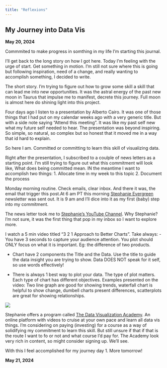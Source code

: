 ```yaml
---
title: "Reflexions"
---
```



## My Journey into Data Vis

**May 20, 2024** 

Commmited to make progress in somthing in my life I'm starting this journal.

I'll get back to the long story on how I got here. Today I'm feeling with the urge of start. Get something in motion. I'm still not sure where this is going but following inspiration, need of a change, and really wanting to accomplish something, I decided to write.

The short story. I'm trying to figure out how to grow some skill a skill that can lead me into new opportunities. It was the astral energy of the past new moon in Taurus that impulse me to manifest, decrete this journey. Full moon is almost here do shining light into this project.

Four days ago I listen to a presentation by Alberto Cairo. It was one of those things that I had put on my calendar weeks ago with a very generic title. But with a side note saying "Attend this meeting". It was like my past self new what my future self needed to hear. The presentation was beyond inspiring. So simple, so natural, so complex but so honest that it moved me in a way that id hard to explain.

So here I am. Committed or committing to learn this skill of visualizing data.

Right after the presentation, I subscribed to a coulple of news letters as a starting point. I'm still trying to figure out what this commitment will look like, What does being committed mean. IN the meantime I want to accomplish two things: 1. Allocate time in my week to this topic 2. Document the process

Monday morning routine. Check emails, clear inbox. And there it was, the email that trigger this post.At 6 am PT this morning [Stephanie Evergreen](https://stephanieevergreen.com/) newsletter was sent out. It is 9 am and I'll dice into it as my first (baby) step into my commitment.

The news letter took me to [Stephanie's YouTube Channel](https://www.youtube.com/channel/UC1LjQFNHP3GyVnQ5_WCjcCQ). Why Stephanie? I'm not sure, it was the first thing that pop in my inbox so I want to explore more.

I watch a 5 min video titled "3 2 1 Approach to Better Charts". Take always: - You have 3 seconds to capture your audience attention. You plot should ONLY focus on what it is important. Eg: the difference of two products.

-   Chart have 2 components the Title and the Data. Use the title to guide the data insight you are trying to show. Data DOES NOT speak for it self, so use words effectively!

-   There is always 1 best way to plot your data. The type of plot matters. Each type of chart has different objectives. Examples presented on the video: Two line graph are good for showing trends, waterfall chart is helpful to show change, dumbell charts present differences, scatterplots are great for showing relationships.

![](_pics/evergreen_321approach.png)

Stephanie offers a program called [The Data Visualization Academy](https://stephanieevergreen.com/academy/). An online platform with videos to cruise at your own pace and learn all data vis things. I'm considering on paying (investing) for a course as a way of solidifying my commitment to learn this skill. But still unsure if that if that is the route I want to fo or not and what course I'd pay for. The Academy look very rich in content, so might consider signing up. We'll see.

With this I feel accomplished for my journey day 1. More tomorrow!

**May 21, 2024**
